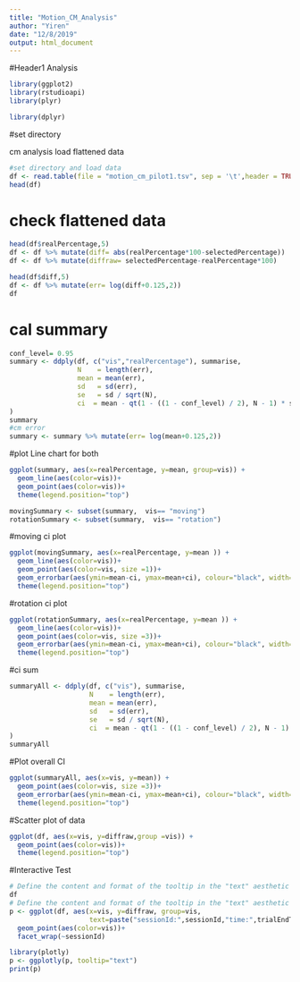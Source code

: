 ```yaml
---
title: "Motion_CM_Analysis"
author: "Yiren"
date: "12/8/2019"
output: html_document
---
```


#Header1
Analysis

```r
library(ggplot2)
library(rstudioapi)
library(plyr)

library(dplyr)
```


#set directory

cm analysis
load flattened data

```r
#set directory and load data
df <- read.table(file = "motion_cm_pilot1.tsv", sep = '\t',header = TRUE)
head(df)
```

# check flattened data

```r
head(df$realPercentage,5)
df <- df %>% mutate(diff= abs(realPercentage*100-selectedPercentage))
df <- df %>% mutate(diffraw= selectedPercentage-realPercentage*100)

head(df$diff,5)
df <- df %>% mutate(err= log(diff+0.125,2))
df
```

# cal summary
```r
conf_level= 0.95
summary <- ddply(df, c("vis","realPercentage"), summarise,
                 N    = length(err),
                 mean = mean(err),
                 sd   = sd(err),
                 se   = sd / sqrt(N),
                 ci  = mean - qt(1 - ((1 - conf_level) / 2), N - 1) * se
)
summary
#cm error
summary <- summary %>% mutate(err= log(mean+0.125,2))
```

#plot Line chart for both

```r
ggplot(summary, aes(x=realPercentage, y=mean, group=vis)) +
  geom_line(aes(color=vis))+
  geom_point(aes(color=vis))+
  theme(legend.position="top")

movingSummary <- subset(summary,  vis== "moving")
rotationSummary <- subset(summary,  vis== "rotation")
```

#moving ci plot

```r
ggplot(movingSummary, aes(x=realPercentage, y=mean )) +
  geom_line(aes(color=vis))+
  geom_point(aes(color=vis, size =1))+
  geom_errorbar(aes(ymin=mean-ci, ymax=mean+ci), colour="black", width=.03) +
  theme(legend.position="top")
```


#rotation ci plot

```r
ggplot(rotationSummary, aes(x=realPercentage, y=mean )) +
  geom_line(aes(color=vis))+
  geom_point(aes(color=vis, size =3))+
  geom_errorbar(aes(ymin=mean-ci, ymax=mean+ci), colour="black", width=.03) +
  theme(legend.position="top")
```

#ci sum

```r
summaryAll <- ddply(df, c("vis"), summarise,
                    N    = length(err),
                    mean = mean(err),
                    sd   = sd(err),
                    se   = sd / sqrt(N),
                    ci  = mean - qt(1 - ((1 - conf_level) / 2), N - 1) * se
)
summaryAll
```


#Plot overall CI

```r
ggplot(summaryAll, aes(x=vis, y=mean)) +
  geom_point(aes(color=vis, size =3))+
  geom_errorbar(aes(ymin=mean-ci, ymax=mean+ci), colour="black", width=.03) +
  theme(legend.position="top")
```

#Scatter plot of data

```r
ggplot(df, aes(x=vis, y=diffraw,group =vis)) +
  geom_point(aes(color=vis))+
  theme(legend.position="top")
```

#Interactive Test

```r
# Define the content and format of the tooltip in the "text" aesthetic
df
# Define the content and format of the tooltip in the "text" aesthetic
p <- ggplot(df, aes(x=vis, y=diffraw, group=vis,
                    text=paste("sessionId:",sessionId,"time:",trialEndTime/1000-trialStartTime/1000))) + 
  geom_point(aes(color=vis))+
  facet_wrap(~sessionId)

library(plotly)
p <- ggplotly(p, tooltip="text")
print(p)
```









